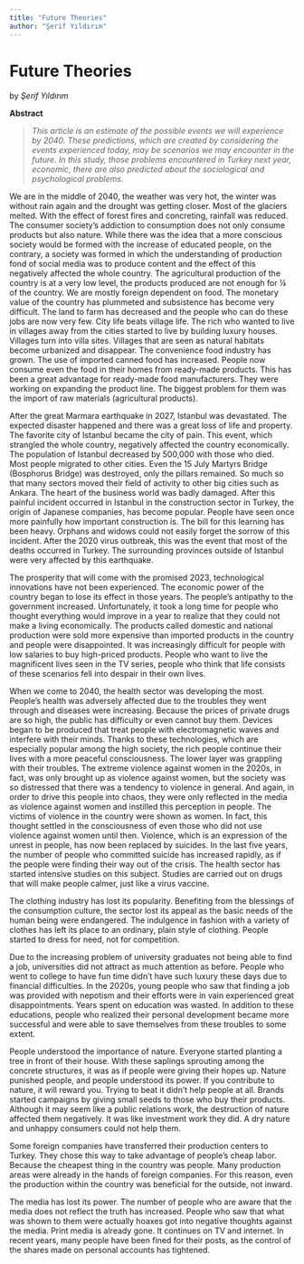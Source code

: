 ```yaml
---
title: "Future Theories"
author: "Şerif Yıldırım"
---
```

# Future Theories
by _Şerif Yıldırım_

**Abstract** 

> _This article is an estimate of the possible events we will experience by 2040. These predictions, which are created by considering the events experienced today, may be scenarios we may encounter in the future. In this study, those problems encountered in Turkey next year, economic, there are also predicted about the sociological and psychological problems._

We are in the middle of 2040, the weather was very hot, the winter was without rain again and the drought was getting closer. Most of the glaciers melted. With the effect of forest fires and concreting, rainfall was reduced. The consumer society's addiction to consumption does not only consume products but also nature. While there was the idea that a more conscious society would be formed with the increase of educated people, on the contrary, a society was formed in which the understanding of production fond of social media was to produce content and the effect of this negatively affected the whole country. The agricultural production of the country is at a very low level, the products produced are not enough for ¼ of the country. We are mostly foreign dependent on food. The monetary value of the country has plummeted and subsistence has become very difficult. The land to farm has decreased and the people who can do these jobs are now very few. City life beats village life. The rich who wanted to live in villages away from the cities started to live by building luxury houses. Villages turn into villa sites. Villages that are seen as natural habitats become urbanized and disappear. The convenience food industry has grown. The use of imported canned food has increased. People now consume even the food in their homes from ready-made products. This has been a great advantage for ready-made food manufacturers. They were working on expanding the product line. The biggest problem for them was the import of raw materials (agricultural products).

After the great Marmara earthquake in 2027, Istanbul was devastated. The expected disaster happened and there was a great loss of life and property. The favorite city of Istanbul became the city of pain. This event, which strangled the whole country, negatively affected the country economically. The population of Istanbul decreased by 500,000 with those who died. Most people migrated to other cities. Even the 15 July Martyrs Bridge (Bosphorus Bridge) was destroyed, only the pillars remained. So much so that many sectors moved their field of activity to other big cities such as Ankara. The heart of the business world was badly damaged. After this painful incident occurred in Istanbul in the construction sector in Turkey, the origin of Japanese companies, has become popular. People have seen once more painfully how important construction is. The bill for this learning has been heavy. Orphans and widows could not easily forget the sorrow of this incident. After the 2020 virus outbreak, this was the event that most of the deaths occurred in Turkey. The surrounding provinces outside of Istanbul were very affected by this earthquake.

The prosperity that will come with the promised 2023, technological innovations have not been experienced. The economic power of the country began to lose its effect in those years. The people's antipathy to the government increased. Unfortunately, it took a long time for people who thought everything would improve in a year to realize that they could not make a living economically. The products called domestic and national production were sold more expensive than imported products in the country and people were disappointed. It was increasingly difficult for people with low salaries to buy high-priced products. People who want to live the magnificent lives seen in the TV series, people who think that life consists of these scenarios fell into despair in their own lives.

When we come to 2040, the health sector was developing the most. People's health was adversely affected due to the troubles they went through and diseases were increasing. Because the prices of private drugs are so high, the public has difficulty or even cannot buy them. Devices began to be produced that treat people with electromagnetic waves and interfere with their minds. Thanks to these technologies, which are especially popular among the high society, the rich people continue their lives with a more peaceful consciousness. The lower layer was grappling with their troubles. The extreme violence against women in the 2020s, in fact, was only brought up as violence against women, but the society was so distressed that there was a tendency to violence in general. And again, in order to drive this people into chaos, they were only reflected in the media as violence against women and instilled this perception in people. The victims of violence in the country were shown as women. In fact, this thought settled in the consciousness of even those who did not use violence against women until then. Violence, which is an expression of the unrest in people, has now been replaced by suicides. In the last five years, the number of people who committed suicide has increased rapidly, as if the people were finding their way out of the crisis. The health sector has started intensive studies on this subject. Studies are carried out on drugs that will make people calmer, just like a virus vaccine.

The clothing industry has lost its popularity. Benefiting from the blessings of the consumption culture, the sector lost its appeal as the basic needs of the human being were endangered. The indulgence in fashion with a variety of clothes has left its place to an ordinary, plain style of clothing. People started to dress for need, not for competition.

Due to the increasing problem of university graduates not being able to find a job, universities did not attract as much attention as before. People who went to college to have fun time didn't have such luxury these days due to financial difficulties. In the 2020s, young people who saw that finding a job was provided with nepotism and their efforts were in vain experienced great disappointments. Years spent on education was wasted. In addition to these educations, people who realized their personal development became more successful and were able to save themselves from these troubles to some extent.

People understood the importance of nature. Everyone started planting a tree in front of their house. With these saplings sprouting among the concrete structures, it was as if people were giving their hopes up. Nature punished people, and people understood its power. If you contribute to nature, it will reward you. Trying to beat it didn't help people at all. Brands started campaigns by giving small seeds to those who buy their products. Although it may seem like a public relations work, the destruction of nature affected them negatively. It was like investment work they did. A dry nature and unhappy consumers could not help them.

Some foreign companies have transferred their production centers to Turkey. They chose this way to take advantage of people's cheap labor. Because the cheapest thing in the country was people. Many production areas were already in the hands of foreign companies. For this reason, even the production within the country was beneficial for the outside, not inward.

The media has lost its power. The number of people who are aware that the media does not reflect the truth has increased. People who saw that what was shown to them were actually hoaxes got into negative thoughts against the media. Print media is already gone. It continues on TV and internet. In recent years, many people have been fined for their posts, as the control of the shares made on personal accounts has tightened.
